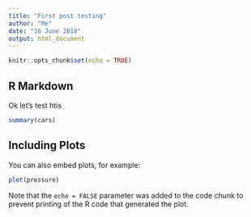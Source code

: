 ```yaml
---
title: "First post testing"
author: "Me"
date: "16 June 2018"
output: html_document
---
```


```r
knitr::opts_chunk$set(echo = TRUE)
```

## R Markdown

Ok let's test htis

```r
summary(cars)
```

## Including Plots

You can also embed plots, for example:

```r
plot(pressure)
```

Note that the `echo = FALSE` parameter was added to the code chunk to prevent printing of the R code that generated the plot.
